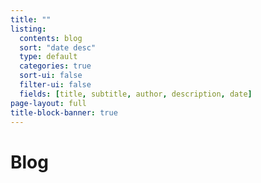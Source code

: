 ```yaml
---
title: ""
listing:
  contents: blog
  sort: "date desc"
  type: default
  categories: true
  sort-ui: false
  filter-ui: false
  fields: [title, subtitle, author, description, date] 
page-layout: full
title-block-banner: true
---
```


# Blog

<br>